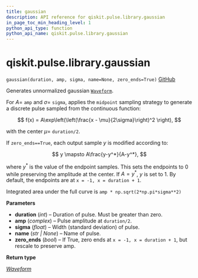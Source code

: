 ```yaml
---
title: gaussian
description: API reference for qiskit.pulse.library.gaussian
in_page_toc_min_heading_level: 1
python_api_type: function
python_api_name: qiskit.pulse.library.gaussian
---
```


<span id="qiskit-pulse-library-gaussian" />

# qiskit.pulse.library.gaussian

<span id="qiskit.pulse.library.gaussian" />

`gaussian(duration, amp, sigma, name=None, zero_ends=True)` [GitHub](https://github.com/qiskit/qiskit/tree/stable/0.24/qiskit/pulse/library/discrete.py "view source code")

Generates unnormalized gaussian [`Waveform`](qiskit.pulse.library.Waveform "qiskit.pulse.library.Waveform").

For $A=$ `amp` and $\sigma=$ `sigma`, applies the `midpoint` sampling strategy to generate a discrete pulse sampled from the continuous function:

$$
f(x) = A\exp\left(\left(\frac{x - \mu}{2\sigma}\right)^2 \right),
$$

with the center $\mu=$ `duration/2`.

If `zero_ends==True`, each output sample $y$ is modified according to:

$$
y \mapsto A\frac{y-y^*}{A-y^*},
$$

where $y^*$ is the value of the endpoint samples. This sets the endpoints to $0$ while preserving the amplitude at the center. If $A=y^*$, $y$ is set to $1$. By default, the endpoints are at `x = -1, x = duration + 1`.

Integrated area under the full curve is `amp * np.sqrt(2*np.pi*sigma**2)`

**Parameters**

*   **duration** (*int*) – Duration of pulse. Must be greater than zero.
*   **amp** (*complex*) – Pulse amplitude at `duration/2`.
*   **sigma** (*float*) – Width (standard deviation) of pulse.
*   **name** (*str | None*) – Name of pulse.
*   **zero\_ends** (*bool*) – If True, zero ends at `x = -1, x = duration + 1`, but rescale to preserve amp.

**Return type**

[*Waveform*](qiskit.pulse.library.Waveform "qiskit.pulse.library.waveform.Waveform")

